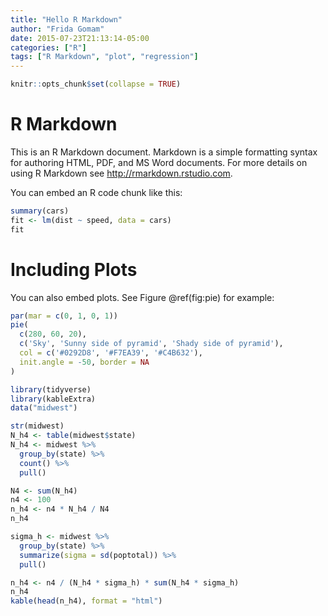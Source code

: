 ```yaml
---
title: "Hello R Markdown"
author: "Frida Gomam"
date: 2015-07-23T21:13:14-05:00
categories: ["R"]
tags: ["R Markdown", "plot", "regression"]
---
```


```r
knitr::opts_chunk$set(collapse = TRUE)
```

# R Markdown

This is an R Markdown document. Markdown is a simple formatting syntax for authoring HTML, PDF, and MS Word documents. For more details on using R Markdown see <http://rmarkdown.rstudio.com>.

You can embed an R code chunk like this:

```r
summary(cars)
fit <- lm(dist ~ speed, data = cars)
fit
```

# Including Plots

You can also embed plots. See Figure \@ref(fig:pie) for example:

```r
par(mar = c(0, 1, 0, 1))
pie(
  c(280, 60, 20),
  c('Sky', 'Sunny side of pyramid', 'Shady side of pyramid'),
  col = c('#0292D8', '#F7EA39', '#C4B632'),
  init.angle = -50, border = NA
)
```

```r
library(tidyverse)
library(kableExtra)
data("midwest")

str(midwest)
N_h4 <- table(midwest$state)
N_h4 <- midwest %>%
  group_by(state) %>%
  count() %>%
  pull()

N4 <- sum(N_h4)
n4 <- 100
n_h4 <- n4 * N_h4 / N4
n_h4

sigma_h <- midwest %>%
  group_by(state) %>%
  summarize(sigma = sd(poptotal)) %>%
  pull()

n_h4 <- n4 / (N_h4 * sigma_h) * sum(N_h4 * sigma_h)
n_h4
kable(head(n_h4), format = "html")

```

